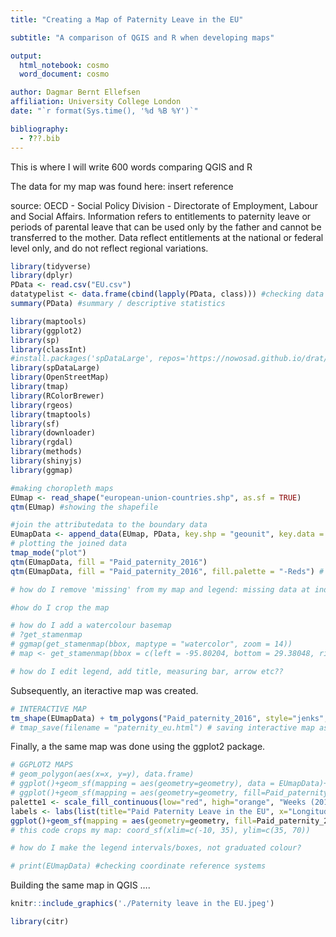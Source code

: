 ```yaml
---
title: "Creating a Map of Paternity Leave in the EU"

subtitle: "A comparison of QGIS and R when developing maps"

output: 
  html_notebook: cosmo
  word_document: cosmo

author: Dagmar Bernt Ellefsen
affiliation: University College London
date: "`r format(Sys.time(), '%d %B %Y')`"

bibliography:
  - ???.bib
---
```


This is where I will write 600 words comparing QGIS and R

The data for my map was found here: insert reference

source: OECD - Social Policy Division - Directorate of Employment, Labour and Social Affairs.
Information refers to entitlements to paternity leave or periods of parental leave that can be used only by the father and cannot be transferred to the mother. Data reflect entitlements at the national or federal level only, and do not reflect regional variations.

```r
library(tidyverse)
library(dplyr)
PData <- read.csv("EU.csv")
datatypelist <- data.frame(cbind(lapply(PData, class))) #checking data is read correctly
summary(PData) #summary / descriptive statistics

library(maptools)
library(ggplot2)
library(sp)
library(classInt)
#install.packages('spDataLarge', repos='https://nowosad.github.io/drat/', type='source')
library(spDataLarge)
library(OpenStreetMap)
library(tmap)
library(RColorBrewer)
library(rgeos)
library(tmaptools)
library(sf)
library(downloader)
library(rgdal)
library(methods)
library(shinyjs)
library(ggmap)

#making choropleth maps
EUmap <- read_shape("european-union-countries.shp", as.sf = TRUE)
qtm(EUmap) #showing the shapefile

#join the attributedata to the boundary data
EUmapData <- append_data(EUmap, PData, key.shp = "geounit", key.data = "country", ignore.duplicates = TRUE)
# plotting the joined data
tmap_mode("plot")
qtm(EUmapData, fill = "Paid_paternity_2016")
qtm(EUmapData, fill = "Paid_paternity_2016", fill.palette = "-Reds") # I inverse colours by adding - before the colour code

# how do I remove 'missing' from my map and legend: missing data at index: 5, 6, 7, 8, 9

#how do I crop the map

# how do I add a watercolour basemap
# ?get_stamenmap
# ggmap(get_stamenmap(bbox, maptype = "watercolor", zoom = 14))
# map <- get_stamenmap(bbox = c(left = -95.80204, bottom = 29.38048, right = -94.92313, top = 30.14344), zoom = 10, maptype = c("watercolor"))

# how do I edit legend, add title, measuring bar, arrow etc??

```

Subsequently, an iteractive map was created.
```r
# INTERACTIVE MAP
tm_shape(EUmapData) + tm_polygons("Paid_paternity_2016", style="jenks", palette="-Reds", midpoint=NA, title="Paid Paternity Leave in EU in weeks (2016)")
# tmap_save(filename = "paternity_eu.html") # saving interactive map as html
```

Finally, a the same map was done using the ggplot2 package.
```r
# GGPLOT2 MAPS
# geom_polygon(aes(x=x, y=y), data.frame)
# ggplot()+geom_sf(mapping = aes(geometry=geometry), data = EUmapData)+theme_minimal()
# ggplot()+geom_sf(mapping = aes(geometry=geometry, fill=Paid_paternity_2016), data = EUmapData)+theme_minimal()
palette1 <- scale_fill_continuous(low="red", high="orange", "Weeks (2016)")
labels <- labs(list(title="Paid Paternity Leave in the EU", x="Longitude", y="Latitude"))
ggplot()+geom_sf(mapping = aes(geometry=geometry, fill=Paid_paternity_2016), data = EUmapData)+theme_minimal()+palette1+labels+coord_sf(xlim=c(-10, 35), ylim=c(35, 70))
# this code crops my map: coord_sf(xlim=c(-10, 35), ylim=c(35, 70))

# how do I make the legend intervals/boxes, not graduated colour?

# print(EUmapData) #checking coordinate reference systems
```

Building the same map in QGIS .... 
```r
knitr::include_graphics('./Paternity leave in the EU.jpeg')
```


```r
library(citr)
```


